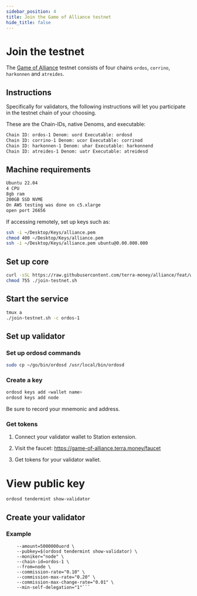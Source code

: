 ```yaml
---
sidebar_position: 4
title: Join the Game of Alliance testnet
hide_title: false
---
```



# Join the testnet

The [Game of Alliance](../game-of-alliance/overview.mdx) testnet consists of four chains `ordos`, `corrino`, `harkonnen` and `atreides`.

## Instructions

Specifically for validators, the following instructions will let you participate in the testnet chain of your choosing.

These are the Chain-IDs, native Denoms, and executable:

```sh Chains
Chain ID: ordos-1 Denom: uord Executable: ordosd
Chain ID: corrino-1 Denom: ucor Executable: corrinod
Chain ID: harkonnen-1 Denom: uhar Executable: harkonnend
Chain ID: atreides-1 Denom: uatr Executable: atreidesd
```

## Machine requirements

```sh Requirements
Ubuntu 22.04
4 CPU
8gb ram
200GB SSD NVME
On AWS testing was done on c5.xlarge
open port 26656
```

If accessing remotely, set up keys such as:

```sh Setup
ssh -i ~/Desktop/Keys/alliance.pem
chmod 400 ~/Desktop/Keys/alliance.pem
ssh -i ~/Desktop/Keys/alliance.pem ubuntu@0.00.000.000
```

## Set up core

```sh Setup
curl -sSL https://raw.githubusercontent.com/terra-money/alliance/feat/wasm-testnets/scripts/join-testnet.sh -O 
chmod 755 ./join-testnet.sh
```

## Start the service

```sh Setup
tmux a
./join-testnet.sh -c ordos-1

```

## Set up validator

### Set up ordosd commands

```sh Setup
sudo cp ~/go/bin/ordosd /usr/local/bin/ordosd
```

### Create a key

```sh Setup
ordosd keys add <wallet name>
ordosd keys add node
```

Be sure to record your mnemonic and address.

### Get tokens 

1. Connect your validator wallet to Station extension. 

2. Visit the faucet: https://game-of-alliance.terra.money/faucet

3. Get tokens for your validator wallet. 

# View public key

```sh Setup
ordosd tendermint show-validator

```

## Create your validator

### Example

```ordosd tx staking create-validator \
    --amount=5000000uord \
    --pubkey=$(ordosd tendermint show-validator) \
    --moniker="node" \
    --chain-id=ordos-1 \
    --from=node \
    --commission-rate="0.10" \
    --commission-max-rate="0.20" \
    --commission-max-change-rate="0.01" \
    --min-self-delegation="1"```